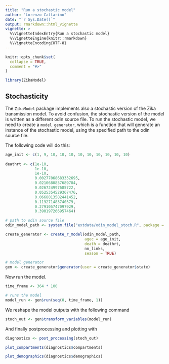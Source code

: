 ```yaml
---
title: "Run a stochastic model"
author: "Lorenzo Cattarino"
date: "`r Sys.Date()`"
output: rmarkdown::html_vignette
vignette: >
  %\VignetteIndexEntry{Run a stochastic model}
  %\VignetteEngine{knitr::rmarkdown}
  %\VignetteEncoding{UTF-8}
---
```


```r
knitr::opts_chunk$set(
  collapse = TRUE,
  comment = "#>"
)
```

```r
library(ZikaModel)
```

## Stochasticity 
The `ZikaModel` package implements also a stochastic version of the Zika 
transmission model. To avoid confusion, the stochastic version of the model is 
written as a different odin source file. To run the stochastic model, we need 
to create a `model generator`, which is a function that will generate an 
instance of the stochastic model, using the specified path to the odin source file.

The following code will do this:

```r
age_init <- c(1, 9, 10, 10, 10, 10, 10, 10, 10, 10, 10)
  
deathrt <- c(1e-10, 
             1e-10, 
             1e-10, 
             0.00277068683332695, 
             0.0210680857689784,
             0.026724997685722,
             0.0525354529367476,
             0.0668013582441452,
             0.119271483740379,
             0.279105747097929,
             0.390197266957464)

# path to odin source file
odin_model_path <- system.file("extdata/odin_model_stoch.R", package = "ZikaModel")

create_generator <- create_r_model(odin_model_path,
                                   agec = age_init,
                                   death = deathrt,
                                   nn_links,
                                   season = TRUE)

# model generator 
gen <- create_generator$generator(user = create_generator$state)
```

Now run the model.

```r
time_frame <- 364 * 100

# runs the model
model_run <- gen$run(seq(0, time_frame, 1))
```

We reshape the model outputs with the following command

```r
stoch_out <- gen$transform_variables(model_run)
```

And finally postprocessing and plotting with 

```r
diagnostics <- post_processing(stoch_out)

plot_compartments(diagnostics$compartments)
```

```r
plot_demographics(diagnostics$demographics)
```
